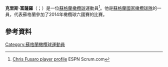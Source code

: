 '''克里斯·富薩羅'''（{{lang-en|Chris Fusaro}}；{{bd|1989年|7月21日}}）是一位[[蘇格蘭|蘇格蘭]][[橄欖球|橄欖球]]運動員<ref>[http://www.espnscrum.com/scotland/rugby/player/81948.html Chris Fusaro player profile] {{Wayback|url=http://www.espnscrum.com/scotland/rugby/player/81948.html |date=20140419195414 }} ESPN Scrum.com</ref>。他是[[蘇格蘭國家橄欖球隊|蘇格蘭國家橄欖球隊]]的一員，代表蘇格蘭參加了2014年橄欖球六國賽的比賽。
==參考資料==
{{Reflist}}
[[Category:蘇格蘭橄欖球運動員|Category:蘇格蘭橄欖球運動員]]